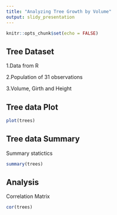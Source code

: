 ---
title: "Analyzing Tree Growth by Volume"
output: slidy_presentation
---

```{r setup, include=FALSE}
knitr::opts_chunk$set(echo = FALSE)
```

## Tree Dataset

1.Data from R 

2.Population of 31 observations

3.Volume, Girth and Height


## Tree data Plot
```{r fig.width=10, fig.height=6}
plot(trees)
```


## Tree data Summary

Summary statictics
```{r}
summary(trees)
```

## Analysis
Correlation Matrix


```{r}
cor(trees)
```
